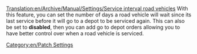 [[Translation:en/Archive/Manual/Settings/Service interval road vehicles]]
With this feature, you can set the number of days a road vehicle will wait since its last service before it will go to a depot to be serviced again. This can also be set to '''disabled''', then you can add go to depot orders allowing you to have better control over when a road vehicle is serviced.


[[Category:en/Patch Settings]]